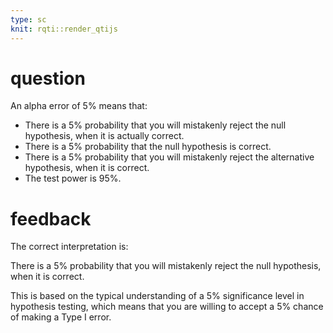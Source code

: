 ```yaml
---
type: sc
knit: rqti::render_qtijs
---
```


# question

An alpha error of 5% means that:

- There is a 5% probability that you will mistakenly reject the null hypothesis, when it is actually correct. <!-- First option is treated as the correct one by default. -->
- There is a 5% probability that the null hypothesis is correct.
- There is a 5% probability that you will mistakenly reject the alternative hypothesis, when it is correct.
- The test power is 95%.

# feedback

The correct interpretation is:

There is a 5% probability that you will mistakenly reject the null hypothesis, when it is correct.

This is based on the typical understanding of a 5% significance level in hypothesis testing, which means that you are willing to accept a 5% chance of making a Type I error.
